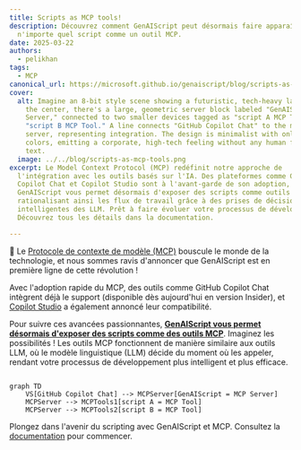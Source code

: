 ```yaml
---
title: Scripts as MCP tools!
description: Découvrez comment GenAIScript peut désormais faire apparaître
  n'importe quel script comme un outil MCP.
date: 2025-03-22
authors:
  - pelikhan
tags:
  - MCP
canonical_url: https://microsoft.github.io/genaiscript/blog/scripts-as-mcp-tools
cover:
  alt: Imagine an 8-bit style scene showing a futuristic, tech-heavy landscape. In
    the center, there's a large, geometric server block labeled "GenAIScript MCP
    Server," connected to two smaller devices tagged as "script A MCP Tool" and
    "script B MCP Tool." A line connects "GitHub Copilot Chat" to the main
    server, representing integration. The design is minimalist with only five
    colors, emitting a corporate, high-tech feeling without any human figures or
    text.
  image: ../../blog/scripts-as-mcp-tools.png
excerpt: Le Model Context Protocol (MCP) redéfinit notre approche de
  l'intégration avec les outils basés sur l'IA. Des plateformes comme GitHub
  Copilot Chat et Copilot Studio sont à l'avant-garde de son adoption, et
  GenAIScript vous permet désormais d'exposer des scripts comme outils MCP,
  rationalisant ainsi les flux de travail grâce à des prises de décision plus
  intelligentes des LLM. Prêt à faire évoluer votre processus de développement ?
  Découvrez tous les détails dans la documentation.

---
```



<BlogNarration />

🚀 Le [Protocole de contexte de modèle (MCP)](https://modelcontextprotocol.io/introduction) bouscule le monde de la technologie, et nous sommes ravis d'annoncer que GenAIScript est en première ligne de cette révolution !

Avec l'adoption rapide du MCP, des outils comme GitHub Copilot Chat intègrent déjà le support (disponible dès aujourd'hui en version Insider), et [Copilot Studio](https://www.microsoft.com/en-us/microsoft-copilot/blog/copilot-studio/introducing-model-context-protocol-mcp-in-copilot-studio-simplified-integration-with-ai-apps-and-agents/) a également annoncé leur compatibilité.

Pour suivre ces avancées passionnantes, **[GenAIScript vous permet désormais d'exposer des scripts comme des outils MCP](../../reference/scripts/mcp-server/)**. Imaginez les possibilités ! Les outils MCP fonctionnent de manière similaire aux outils LLM, où le modèle linguistique (LLM) décide du moment où les appeler, rendant votre processus de développement plus intelligent et plus efficace.

```mermaid

graph TD
    VS[GitHub Copilot Chat] --> MCPServer[GenAIScript = MCP Server]
    MCPServer --> MCPTools1[script A = MCP Tool]
    MCPServer --> MCPTools2[script B = MCP Tool]

```

Plongez dans l'avenir du scripting avec GenAIScript et MCP. Consultez la [documentation](../../reference/scripts/mcp-server/) pour commencer.
